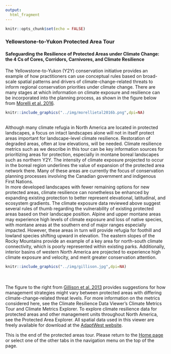 ```yaml
---
output:
  html_fragment  
---
```

```r
knitr::opts_chunk$set(echo = FALSE)
```
### **Yellowstone-to-Yukon Protected Area Tour**


#### Safeguarding the Resilience of Protected Areas under Climate Change: the 4 Cs of Cores, Corridors, Carnivores, and Climate Resilience
The Yellowstone-to-Yukon (Y2Y) conservation initiative provides an example of how practitioners can use conceptual rules based on broad-scale spatial patterns and drivers of climate-change-related threats to inform regional conservation priorities under climate change. There are many stages at which information on climate exposure and resilience can be incorporated into the planning process, as shown in the figure below from [Morelli et al. 2016](https://journals.plos.org/plosone/article?id=10.1371/journal.pone.0159909).
```r
knitr::include_graphics("../img/morellietal2016b.png",dpi=NA)
```
<br>
Although many climate refugia in North America are located in protected landscapes, a focus on intact landscapes alone will not in itself protect areas important for landscape-level climate resilience. Restoration of degraded areas, often at low elevations, will be needed. 
Climate resilience metrics such as we describe in this tour can be key information sources for prioritizing areas for protection, especially in montane boreal landscapes such as northern Y2Y. The intensity of climate exposure projected to occur in the boreal region underlines the value of expansion of the protected area network there. Many of these areas are currently the focus of conservation planning processes involving the Canadian government and indigenous First Nations. 
<br>
In more developed landscapes with fewer remaining options for new protected areas, climate resilience can nonetheless be enhanced by expanding existing protection to better represent elevational, latitudinal, and ecosystem gradients. The climate exposure data reviewed above suggest several rules of thumb regarding the vulnerability of existing protected areas based on their landscape position. Alpine and upper montane areas may experience high levels of climate exposure and loss of native species, with montane areas at the southern end of major ranges especially impacted. However, these areas in turn will provide refugia for foothill and lowland species shifting upward in elevation. The eastern slopes of the Rocky Mountains provide an example of a key area for north-south climate connectivity, which is poorly represented within existing parks. Additionally, interior basins of western North America are projected to experience high climate exposure and velocity, and merit greater conservation attention. 
```r
knitr::include_graphics("../img/gillison.jpg",dpi=NA)
```
<br>
<br>
The figure to the right from [Gillison et al. 2013](https://www.sciencedirect.com/science/article/abs/pii/S0169534712002698) provides suggestions for how management strategies might vary between protected areas with differing climate-change-related threat levels. For more information on the metrics considered here, see the Climate Resilience Data Viewer's Climate Metrics Tour and Climate Metrics Explorer. To explore climate resilience data for protected areas and other management units throughout North America, see the Protected Area Explorer. All spatial data used in this viewer are freely available for download at the [AdaptWest website](http://adaptwest.databasin.org).

This is the end of the protected areas tour. Please return to the [Home page](http://cwfis.shinyapps.io/dev_AdaptWest/?_inputs_&tabs="homeTab") or select one of the other tabs in the navigation menu on the top of the page.
